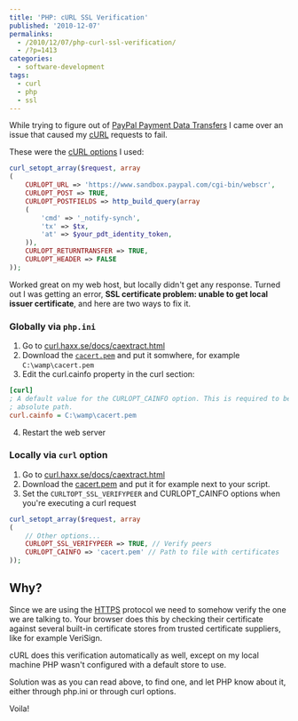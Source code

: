 ---
title: 'PHP: cURL SSL Verification'
published: '2010-12-07'
permalinks:
  - /2010/12/07/php-curl-ssl-verification/
  - /?p=1413
categories:
  - software-development
tags:
  - curl
  - php
  - ssl
---

While trying to figure out of [PayPal Payment Data Transfers](/?p=1210) I came over an issue that caused my [cURL](http://php.net/manual/en/book.curl.php) requests to fail.

These were the [cURL options](http://php.net/manual/en/function.curl-setopt.php) I used:

```php
curl_setopt_array($request, array
(
    CURLOPT_URL => 'https://www.sandbox.paypal.com/cgi-bin/webscr',
    CURLOPT_POST => TRUE,
    CURLOPT_POSTFIELDS => http_build_query(array
    (
        'cmd' => '_notify-synch',
        'tx' => $tx,
        'at' => $your_pdt_identity_token,
    )),
    CURLOPT_RETURNTRANSFER => TRUE,
    CURLOPT_HEADER => FALSE
));
```

Worked great on my web host, but locally didn't get any response. Turned out I was getting an error, <b>SSL certificate problem: unable to get local issuer certificate</b>, and here are two ways to fix it.

### Globally via `php.ini`

1. Go to [curl.haxx.se/docs/caextract.html](http://curl.haxx.se/docs/caextract.html)
2. Download the [`cacert.pem`](http://curl.haxx.se/ca/cacert.pem) and put it somwhere, for example `C:\wamp\cacert.pem`
3. Edit the curl.cainfo property in the curl section:

```ini
[curl]
; A default value for the CURLOPT_CAINFO option. This is required to be an
; absolute path.
curl.cainfo = C:\wamp\cacert.pem
```

4. Restart the web server

### Locally via `curl` option

1. Go to [curl.haxx.se/docs/caextract.html](http://curl.haxx.se/docs/caextract.html)
2. Download the [cacert.pem](http://curl.haxx.se/ca/cacert.pem) and put it for example next to your script.
3. Set the `CURLTOPT_SSL_VERIFYPEER` and CURLOPT_CAINFO options when you're executing a curl request

```php
curl_setopt_array($request, array
(
    // Other options...
    CURLOPT_SSL_VERIFYPEER => TRUE, // Verify peers
    CURLOPT_CAINFO => 'cacert.pem' // Path to file with certificates
));
```

## Why?

Since we are using the [HTTPS](http://en.wikipedia.org/wiki/Https) protocol we need to somehow verify the one we are talking to. Your browser does this by checking their certificate against several built-in certificate stores from trusted certificate suppliers, like for example VeriSign.

cURL does this verification automatically as well, except on my local machine PHP wasn't configured with a default store to use.

Solution was as you can read above, to find one, and let PHP know about it, either through php.ini or through curl options.

Voila!

